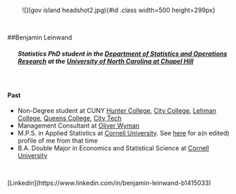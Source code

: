 <div class=" bl-container-inner1 clearfix"">
<br/> 



<center>            
![](gov island headshot2.jpg){#id .class width=500 height=299px}
</center>
 

<p>&nbsp;</p>
<div class="column-left">
##Benjamin Leinwand

<ul type="none">
<li><h5>
Statistics PhD student in the <a href="http://stat-or.unc.edu">Department of Statistics and Operations Research</a> at the <a href="http://www.unc.edu">University of North Carolina at Chapel Hill</a>
</h5>
</li>
</ul>





<p>&nbsp;</p>

<h4>Past</h4>

<ul type="square">
<li>Non-Degree student at CUNY <a href="http://www.hunter.cuny.edu">Hunter College</a>, <a href="http://www.ccny.cuny.edu">City College</a>, <a href="http://Lehman.cuny.edu">Lehman College</a>, <a href="http://www.qc.cuny.edu">Queens College</a>, <a href="http://www.citytech.cuny.edu">City Tech</a></li>
<li>Management Consultant at <a href="http://oliverwyman.com">Oliver Wyman</a></li>
<li>M.P.S. in Applied Statistics at <a href="https://cornell.edu">Cornell University</a>. See <a href="https://stat.cornell.edu/news/student-profiles/benjamin-leinwand-statistical-science-mps-and-ugrad-alum">here</a> for a(n edited) profile of me from that time</li>
<li>B.A. Double Major in Economics and Statistical Science at <a href="http://cornell.edu">Cornell University</a></li>
</ul>

<br /> 



 <p> 
[Linkedin](https://www.linkedin.com/in/benjamin-leinwand-b1415033)
 </p> 
</div>
</div>





          
            

